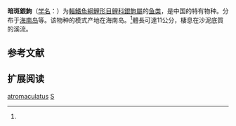 {{Speciesbox
| name = 暗斑銀鮈
| status = NE
| status_system = IUCN3.1
| image = 
| genus = Squalidus
| species = atromaculatus
| authority = Nichols et Pope, 1927<ref name='id6177'>{{cite web| url =http://www.bioinfo.cn/db05/BjdwSpecies.php?action=view&id=6177| title =暗斑銀鮈| work =中国动物物种编目数据库| publisher =中国科学院微生物研究所| author =中国科学院动物研究所| accessdate =2009-04-11| deadurl =yes| archiveurl =https://web.archive.org/web/20160305065604/http://www.bioinfo.cn/db05/BjdwSpecies.php?action=view&id=6177| archivedate =2016-03-05}}</ref>
| synonyms = *''Gnathopogon atromaculatus''<br /><small>Nichols & Pope, 1927</small>
*''Squalidus chankaensis vietnamensis''<br /><small>Banarescu & Nalbant, 1964</small>
}}

'''暗斑銀鮈'''（[[学名|学名]]：{{lang|la|''Squalidus atromaculatus''}}）为[[輻鰭魚綱|輻鰭魚綱]][[鯉形目|鯉形目]][[鲤科|鲤科]][[銀鮈屬|銀鮈屬]]的[[鱼类|鱼类]]，是中国的特有物种。分布于[[海南岛|海南岛]]等。该物种的模式产地在海南岛。<ref name='id6177'/>體長可達11公分，棲息在沙泥底質的溪流。

== 参考文献 ==
{{reflist}}

== 扩展阅读 ==
{{refbegin}}
{{wikispecies-inline|Squalidus atromaculatus|暗斑銀鮈}}
{{refend}}
{{Taxonbar|from=Q3761081}}

[[Category:銀鮈屬|atromaculatus]]
[[Category:1927年描述的魚類|S]]

{{鯉形目小作品}}